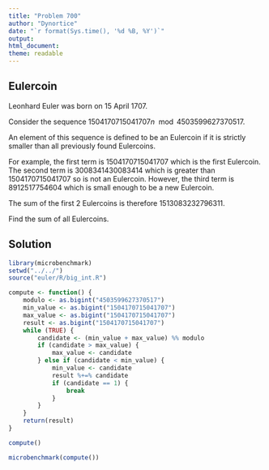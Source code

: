 ```yaml
---
title: "Problem 700"
author: "Dynortice"
date: "`r format(Sys.time(), '%d %B, %Y')`"
output:
html_document:
theme: readable
---
```

## Eulercoin

Leonhard Euler was born on 15 April 1707.

Consider the sequence $1504170715041707n \mod 4503599627370517$.

An element of this sequence is defined to be an Eulercoin if it is strictly smaller than all previously found Eulercoins.

For example, the first term is $1504170715041707$ which is the first Eulercoin. The second term is $3008341430083414$ which is greater than $1504170715041707$ so is not an Eulercoin. However, the third term is $8912517754604$ which is small enough to be a new Eulercoin.

The sum of the first $2$ Eulercoins is therefore $1513083232796311$.

Find the sum of all Eulercoins.

## Solution
```r
library(microbenchmark)
setwd("../../")
source("euler/R/big_int.R")
```
```r
compute <- function() {
    modulo <- as.bigint("4503599627370517")
    min_value <- as.bigint("1504170715041707")
    max_value <- as.bigint("1504170715041707")
    result <- as.bigint("1504170715041707")
    while (TRUE) {
        candidate <- (min_value + max_value) %% modulo
        if (candidate > max_value) {
            max_value <- candidate
        } else if (candidate < min_value) {
            min_value <- candidate
            result %+=% candidate
            if (candidate == 1) {
                break
            }
        }
    }
    return(result)
}
```
```r
compute()
```
```r
microbenchmark(compute())
```
